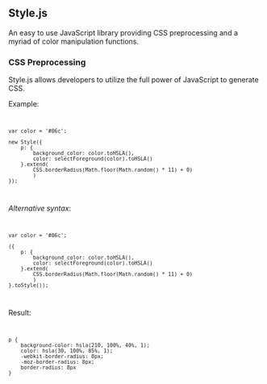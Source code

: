 == Style.js ==

An easy to use JavaScript library providing CSS preprocessing and a myriad of color manipulation functions.

=== CSS Preprocessing ===

Style.js allows developers to utilize the full power of JavaScript to generate CSS.

Example:

<code><pre>var color = '#06c';

new Style({
	p: {
		background_color: color.toHSLA(),
		color: selectForeground(color).toHSLA()
	}.extend(
		CSS.borderRadius(Math.floor(Math.random() * 11) + 0)
		)
});</pre></code>

''Alternative syntax'':

<code><pre>var color = '#06c';

({
	p: {
		background_color: color.toHSLA(),
		color: selectForeground(color).toHSLA()
	}.extend(
		CSS.borderRadius(Math.floor(Math.random() * 11) + 0)
		)
}.toStyle());</pre></code>

Result:

<code><pre>p {
	background-color: hsla(210, 100%, 40%, 1);
	color: hsla(30, 100%, 85%, 1);
	-webkit-border-radius: 8px;
	-moz-border-radius: 8px;
	border-radius: 8px
}</pre></code>